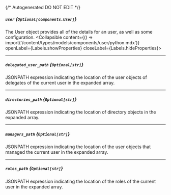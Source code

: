 {/* Autogenerated DO NOT EDIT  */}

##### `user` *{`Optional[components.User]`}*
The User object provides all of the details for an user, as well as some configuration.
<Collapsible content={() => import('/content/types/models/components/user/python.mdx')} openLabel={Labels.showProperties} closeLabel={Labels.hideProperties}>
</Collapsible>

---
##### `delegated_user_path` *{`Optional[str]`}*
JSONPATH expression indicating the location of the user objects of delegates of the current user in the expanded array.

---
##### `directories_path` *{`Optional[str]`}*
JSONPATH expression indicating the location of directory objects in the expanded array.

---
##### `managers_path` *{`Optional[str]`}*
JSONPATH expression indicating the location of the user objects that managed the current user in the expanded array.

---
##### `roles_path` *{`Optional[str]`}*
JSONPATH expression indicating the location of the roles of the current user in the expanded array.


